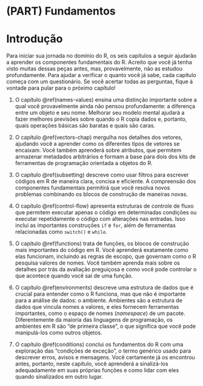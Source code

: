 # (PART) Fundamentos {#fundamentos .unnumbered}

# Introdução {#fundamentos-introdução  .unnumbered}

Para iniciar sua jornada no domínio do R, os seis capítulos a seguir ajudarão a 
aprender os componentes fundamentais do R. 
Acreito que você já tenha visto muitas dessas peças antes, mas, provavelmente, 
não as estudou profundamente. Para ajudar a verificar o quanto você já sabe, 
cada capítulo começa com um questionário.
Se você acertar todas as perguntas, fique à vontade para pular para o próximo 
capítulo!

1.  O capítulo \@ref(names-values) ensina uma distinção importante sobre a qual 
    você provavelmente ainda não pensou profundamente: a diferença entre um 
    objeto e seu nome. Melhorar seu modelo mental ajudará a fazer melhores 
    previsões sobre quando o R copia dados e, portanto, quais operações básicas 
    são baratas e quais são caras.

1.  O capítulo \@ref(vectors-chap) mergulha nos detalhes dos vetores, ajudando 
    você a aprender como os diferentes tipos de vetores se encaixam. Você também 
    aprenderá sobre atributos, que permitem armazenar metadados arbitrários e 
    formam a base para dois dos kits de ferramentas de programação orientada a 
    objetos do R.

1.  O capítulo \@ref(subsetting) descreve como usar filtros para escrever 
    códigos em R de maneira clara, concisa e eficiente. A compreensão dos 
    componentes fundamentais permitirá que você resolva novos problemas 
    combinando os blocos de construção de maneiras novas. 

1.  O capítulo \@ref(control-flow) apresenta estruturas de controle de fluxo 
    que permitem executar apenas o código em determinadas condições ou executar 
    repetidamente o código com alterações nas entradas. Isso inclui as 
    importantes construções `if` e `for`, além de ferramentas relacionadas 
    como `switch()` e `while`.
    
1.  O capítulo \@ref(functions) trata de funções, os blocos de construção mais 
    importantes do código em R. Você aprenderá exatamente como elas funcionam, 
    incluindo as regras de escopo, que governam como o R pesquisa valores de 
    nomes. Você também aprenda mais sobre os detalhes por trás da avaliação 
    preguiçosa e como você pode controlar o que acontece quando 
    você sai de uma função.
    
1.  O capítulo \@ref(environments) descreve uma estrutura de dados que é crucial 
    para entender como o R funciona, mas que não é importante para a análise de 
    dados: o ambiente. Ambientes são a estrutura de dados que vincula nomes a 
    valores, e eles fornecem ferramentas importantes, como o espaço de nomes 
    (*namespace*) de um pacote. Diferentemente da maioria das linguagens de 
    programação, os ambientes em R são "de primeira classe", o que significa que 
    você pode manipulá-los como outros objetos.

1.  O capítulo \@ref(conditions) conclui os fundamentos do R com uma exploração 
    das "condições de exceção", o termo genérico usado para descrever erros, 
    avisos e mensagens. Você certamente já os encontrou antes, portanto, neste 
    capítulo, você aprenderá a sinalizá-los adequadamente em suas próprias 
    funções e como lidar com eles quando sinalizados em outro lugar.
